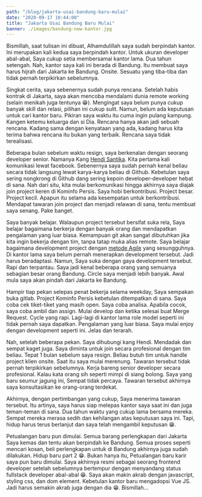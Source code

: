 ```yaml
---
path: "/blog/jakarta-usai-bandung-baru-mulai"
date: "2020-09-17 10:44:00"
title: "Jakarta Usai Bandung Baru Mulai"
banner: ./images/bandung-new-kantor.jpg
---
```


Bismillah, saat tulisan ini dibuat, Alhamdulillah saya sudah berpindah kantor. Ini merupakan kali kedua saya berpindah kantor. Untuk ukuran developer abal-abal, Saya cukup setia membersamai kantor lama. Dua tahun setengah. Nah, kantor saya kali ini berada di Bandung. Itu membuat saya harus hijrah dari Jakarta ke Bandung. Onsite. Sesuatu yang tiba-tiba dan tidak pernah terpikirkan sebelumnya.

Singkat cerita, saya sebenernya sudah punya rencana. Setelah habis kontrak di Jakarta, saya akan mencoba mendalami dunia remote working (selain menikah juga tentunya 😁). Mengingat saya belum punya cukup banyak skill dan relasi, pilihan ini cukup sulit. Namun, belum ada keputusan untuk cari kantor baru. Pikiran saya waktu itu cuma ingin pulang kampung. Kangen ketemu keluarga dan si Dia. Rencana hanya akan jadi sebuah rencana. Kadang sama dengan kenyataan yang ada, kadang harus kita terima bahwa rencana itu bukan yang terbaik. Rencana saya tidak terealisasi.

Beberapa bulan sebelum waktu resign, saya berkenalan dengan seorang developer senior. Namanya Kang [Hendi Santika](https://github.com/hendisantika). Kita pertama kali komunikasi lewat facebook. Sebenernya saya sudah pernah kenal beliau secara tidak langsung lewat karya-karya beliau di Github. Kebetulan saya sering nongkrong di Github dang sering kepoin developer-developer hebat di sana. Nah dari situ, kita mulai berkomunikasi hingga akhirnya saya diajak join project keren di Kominfo Persis. Saya hobi berkontribusi. Project besar. Project kecil. Apapun itu selama ada kesempatan untuk berkontribusi. Mendapat tawaran join project dan menjadi relawan di sana, tentu membuat saya senang. Pake banget.

Saya banyak belajar. Walaupun project tersebut bersifat suka rela, Saya belajar bagaimana berkerja dengan banyak orang dan mendapatkan pengalaman yang luar biasa. Kemampuan git akan sangat dibutuhkan jika kita ingin bekerja dengan tim, tanpa tatap muka alias remote. Saya belajar bagaimana development project dengan [metode Agile](https://en.wikipedia.org/wiki/Agile_software_development) yang sesungguhnya. Di kantor lama saya belum pernah menerapkan development tersebut. Jadi harus beradaptasi. Namun, Saya suka dengan gaya development tersebut. Rapi dan terpantau. Saya jadi kenal beberapa orang yang semuanya sebagian besar orang Bandung. Circle saya menjadi lebih banyak. Awal mula saya akan pindah dari Jakarta ke Bandung.

Hampir tiap pekan selepas penat bekerja selama weekday, Saya sempakan buka gitlab. Project Kominfo Persis kebetulan ditempatkan di sana. Saya coba cek tiket-tiket yang masih open. Saya coba analisa. Apabila cocok, saya coba ambil dan assign. Mulai develop dan ketika selesai buat Merge Request. Cycle yang rapi. Lagi-lagi di kantor lama role model seperti ini tidak pernah saya dapatkan. Pengalaman yang luar biasa. Saya mulai enjoy dengan development seperti ini. Jelas dan terarah.

Nah, setelah beberapa pekan. Saya dihubungi kang Hendi. Mendadak dan sempat kaget juga. Saya diminta untuk join secara profesional dengan tim beliau. Tepat 1 bulan sebelum saya resign. Beliau butuh tim untuk handle project klien onsite. Saat itu saya mulai merenung. Tawaran tersebut tidak pernah terpikirkan sebelumnya. Kerja bareng senior developer secara profesional. Kalau kata orang sih seperti mimpi di siang bolong. Saya yang baru seumur jagung ini, Sempat tidak percaya. Tawaran tersebut akhirnya saya konsultasikan ke orang-orang terdekat.

Akhirnya, dengan pertimbangan yang cukup, Saya menerima tawaran tersebut. Itu artinya, saya harus siap melepas kantor saya saat ini dan juga teman-teman di sana. Dua tahun waktu yang cukup lama bersama mereka. Sempat mereka merasa sedih dan kehilangan atas keputusan saya ini. Tapi, hidup harus terus berlanjut dan saya telah mengambil keputusan 😁.

Petualangan baru pun dimulai. Semua barang perlengkapan dari Jakarta Saya kemas dan tentu akan berpindah ke Bandung. Semua proses seperti mencari kosan, beli perlengkapan untuk di Bandung akhirnya juga sudah dilakukan. Hidup baru part 2 😁. Bukan hanya itu, Petualangan baru karir saya pun baru dimulai. Saya akhirnya resmi sebagai seorang frontend developer setelah sebelumnya bertempur dengan menyandang status fullstack developer abal-abal 😁. Saya akan makin akrab dengan javascript, styling css, dan dom element. Kebetulan kantor baru mengadopsi Vue JS. Jadi harus semakin akrab juga dengan dia 😁. Bismillah...
